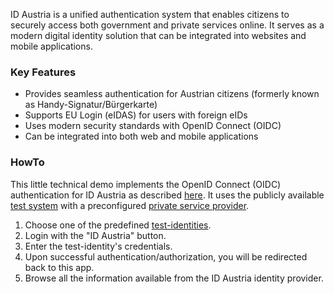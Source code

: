 ID Austria is a unified authentication system that enables citizens to securely access both government and private services online.
It serves as a modern digital identity solution that can be integrated into websites and mobile applications.

### Key Features
- Provides seamless authentication for Austrian citizens (formerly known as Handy-Signatur/Bürgerkarte)
- Supports EU Login (eIDAS) for users with foreign eIDs
- Uses modern security standards with OpenID Connect (OIDC)
- Can be integrated into both web and mobile applications

### HowTo
This little technical demo implements the OpenID Connect (OIDC) authentication for ID Austria as described [here](https://eid.egiz.gv.at/anbindung/direkte-anbindung/anbindung-oidc/).
It uses the publicly available [test system](https://eid.egiz.gv.at/anbindung/testidentitaeten/)
with a preconfigured [private service provider](https://eid.egiz.gv.at/anbindung/registrierung/registrierung-von-privaten-service-providern/).

1. Choose one of the predefined [test-identities](https://eid.egiz.gv.at/anbindung/testidentitaeten/vordefinierte-testidentitaeten/).
2. Login with the "ID Austria" button.
3. Enter the test-identity's credentials.
4. Upon successful authentication/authorization, you will be redirected back to this app.
5. Browse all the information available from the ID Austria identity provider.
